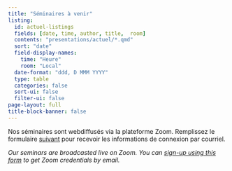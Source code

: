 ```yaml
---
title: "Séminaires à venir"
listing:
  id: actuel-listings
  fields: [date, time, author, title,  room]
  contents: "presentations/actuel/*.qmd"
  sort: "date"
  field-display-names:
    time: "Heure"
    room: "Local"
  date-format: "ddd, D MMM YYYY"
  type: table
  categories: false
  sort-ui: false
  filter-ui: false
page-layout: full
title-block-banner: false
---
```



Nos séminaires sont webdiffusés via la plateforme Zoom. Remplissez le formulaire [suivant](https://docs.google.com/forms/d/1QnxS8GRJaV48MGI8YbTxPvqmdV--PJDjZF4-nwdOKw8/) pour recevoir les informations de connexion par courriel.


*Our seminars are broadcasted live on Zoom. You can [sign-up using this form](https://docs.google.com/forms/d/1QnxS8GRJaV48MGI8YbTxPvqmdV--PJDjZF4-nwdOKw8/) to get Zoom credentials by email.*

::: {#actuel-listings}
:::
